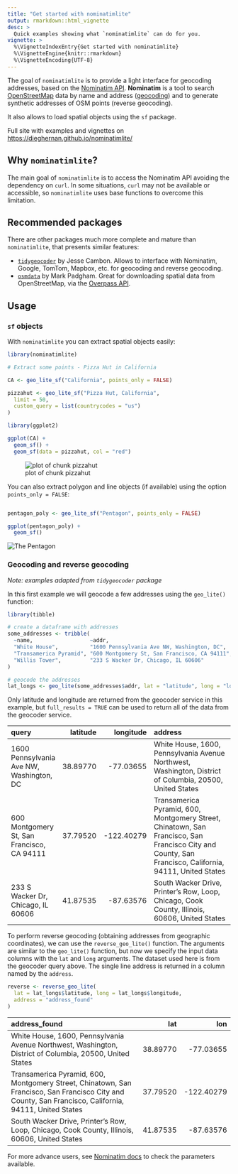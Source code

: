 ---
title: "Get started with nominatimlite"
output: rmarkdown::html_vignette
desc: >
  Quick examples showing what `nominatimlite` can do for you.
vignette: >
  %\VignetteIndexEntry{Get started with nominatimlite}
  %\VignetteEngine{knitr::rmarkdown}
  %\VignetteEncoding{UTF-8}
---



The goal of `nominatimlite` is to provide a light interface for geocoding
addresses, based on the [Nominatim
API](https://nominatim.org/release-docs/latest/). **Nominatim** is a tool to
search [OpenStreetMap](https://www.openstreetmap.org/) data by name and address
([geocoding](https://wiki.openstreetmap.org/wiki/Geocoding "Geocoding")) and to
generate synthetic addresses of OSM points (reverse geocoding).

It also allows to load spatial objects using the `sf` package.

Full site with examples and vignettes on
<https://dieghernan.github.io/nominatimlite/>

## Why `nominatimlite`?

The main goal of `nominatimlite` is to access the Nominatim API avoiding the
dependency on `curl`. In some situations, `curl` may not be available or
accessible, so `nominatimlite` uses base functions to overcome this limitation.

## Recommended packages

There are other packages much more complete and mature than `nominatimlite`,
that presents similar features:

-   [`tidygeocoder`](https://jessecambon.github.io/tidygeocoder/) by Jesse
    Cambon. Allows to interface with Nominatim, Google, TomTom, Mapbox, etc. for
    geocoding and reverse geocoding.
-   [`osmdata`](https://docs.ropensci.org/osmdata/) by Mark Padgham. Great for
    downloading spatial data from OpenStreetMap, via the [Overpass
    API](https://wiki.openstreetmap.org/wiki/Overpass_API).

## Usage

### `sf` objects

With `nominatimlite` you can extract spatial objects easily:


```r
library(nominatimlite)

# Extract some points - Pizza Hut in California

CA <- geo_lite_sf("California", points_only = FALSE)

pizzahut <- geo_lite_sf("Pizza Hut, California",
  limit = 50,
  custom_query = list(countrycodes = "us")
)

library(ggplot2)

ggplot(CA) +
  geom_sf() +
  geom_sf(data = pizzahut, col = "red")
```

![plot of chunk pizzahut](pizzahut-1.png)

You can also extract polygon and line objects (if available) using the option
`points_only = FALSE`:


```r

pentagon_poly <- geo_lite_sf("Pentagon", points_only = FALSE)

ggplot(pentagon_poly) +
  geom_sf()
```

<img src="penta-1.png" title="The Pentagon" alt="The Pentagon"  />

### Geocoding and reverse geocoding

*Note: examples adapted from `tidygeocoder` package*

In this first example we will geocode a few addresses using the `geo_lite()`
function:


```r
library(tibble)

# create a dataframe with addresses
some_addresses <- tribble(
  ~name,                  ~addr,
  "White House",          "1600 Pennsylvania Ave NW, Washington, DC",
  "Transamerica Pyramid", "600 Montgomery St, San Francisco, CA 94111",
  "Willis Tower",         "233 S Wacker Dr, Chicago, IL 60606"
)

# geocode the addresses
lat_longs <- geo_lite(some_addresses$addr, lat = "latitude", long = "longitude")
```

Only latitude and longitude are returned from the geocoder service in this
example, but `full_results = TRUE` can be used to return all of the data from
the geocoder service.


|query                                      | latitude|  longitude|address                                                                                                                                                |
|:------------------------------------------|--------:|----------:|:------------------------------------------------------------------------------------------------------------------------------------------------------|
|1600 Pennsylvania Ave NW, Washington, DC   | 38.89770|  -77.03655|White House, 1600, Pennsylvania Avenue Northwest, Washington, District of Columbia, 20500, United States                                               |
|600 Montgomery St, San Francisco, CA 94111 | 37.79520| -122.40279|Transamerica Pyramid, 600, Montgomery Street, Chinatown, San Francisco, San Francisco City and County, San Francisco, California, 94111, United States |
|233 S Wacker Dr, Chicago, IL 60606         | 41.87535|  -87.63576|South Wacker Drive, Printer's Row, Loop, Chicago, Cook County, Illinois, 60606, United States                                                          |

To perform reverse geocoding (obtaining addresses from geographic coordinates),
we can use the `reverse_geo_lite()` function. The arguments are similar to the
`geo_lite()` function, but now we specify the input data columns with the `lat`
and `long` arguments. The dataset used here is from the geocoder query above.
The single line address is returned in a column named by the `address`.


```r
reverse <- reverse_geo_lite(
  lat = lat_longs$latitude, long = lat_longs$longitude,
  address = "address_found"
)
```


|address_found                                                                                                                                          |      lat|        lon|
|:------------------------------------------------------------------------------------------------------------------------------------------------------|--------:|----------:|
|White House, 1600, Pennsylvania Avenue Northwest, Washington, District of Columbia, 20500, United States                                               | 38.89770|  -77.03655|
|Transamerica Pyramid, 600, Montgomery Street, Chinatown, San Francisco, San Francisco City and County, San Francisco, California, 94111, United States | 37.79520| -122.40279|
|South Wacker Drive, Printer's Row, Loop, Chicago, Cook County, Illinois, 60606, United States                                                          | 41.87535|  -87.63576|

For more advance users, see [Nominatim
docs](https://nominatim.org/release-docs/latest/api/Search/) to check the
parameters available.

